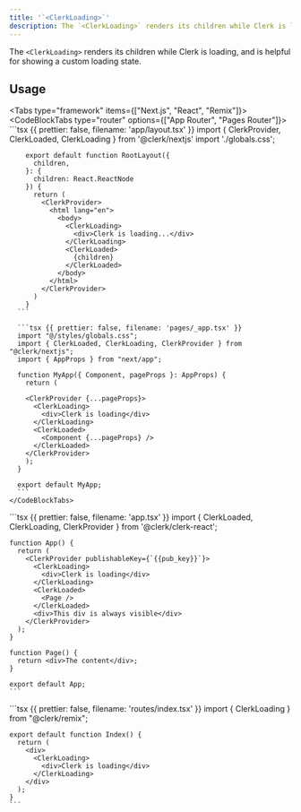 ```yaml
---
title: '`<ClerkLoading>`'
description: The `<ClerkLoading>` renders its children while Clerk is loading, and is helpful for showing a custom loading state.
---
```


The `<ClerkLoading>` renders its children while Clerk is loading, and is helpful for showing a custom loading state.

## Usage

<Tabs type="framework" items={["Next.js", "React", "Remix"]}>
  <Tab>
    <CodeBlockTabs type="router" options={["App Router", "Pages Router"]}>
      ```tsx {{ prettier: false, filename: 'app/layout.tsx' }}
        import { ClerkProvider, ClerkLoaded, ClerkLoading } from '@clerk/nextjs'
        import './globals.css';

        export default function RootLayout({
          children,
        }: {
          children: React.ReactNode
        }) {
          return (
            <ClerkProvider>
              <html lang="en">
                <body>
                  <ClerkLoading>
                    <div>Clerk is loading...</div>
                  </ClerkLoading>
                  <ClerkLoaded>
                    {children}
                  </ClerkLoaded>
                </body>
              </html>
            </ClerkProvider>
          )
        }
      ```

      ```tsx {{ prettier: false, filename: 'pages/_app.tsx' }}
      import "@/styles/globals.css";
      import { ClerkLoaded, ClerkLoading, ClerkProvider } from "@clerk/nextjs";
      import { AppProps } from "next/app";

      function MyApp({ Component, pageProps }: AppProps) {
        return (

        <ClerkProvider {...pageProps}>
          <ClerkLoading>
            <div>Clerk is loading</div>
          </ClerkLoading>
          <ClerkLoaded>
            <Component {...pageProps} />
          </ClerkLoaded>
        </ClerkProvider>
        );
      }

      export default MyApp;
      ```
    </CodeBlockTabs>
  </Tab>

  <Tab>
    ```tsx {{ prettier: false, filename: 'app.tsx' }}
    import { ClerkLoaded, ClerkLoading, ClerkProvider } from '@clerk/clerk-react';

    function App() {
      return (
        <ClerkProvider publishableKey={`{{pub_key}}`}>
          <ClerkLoading>
            <div>Clerk is loading</div>
          </ClerkLoading>
          <ClerkLoaded>
            <Page />
          </ClerkLoaded>
          <div>This div is always visible</div>
        </ClerkProvider>
      );
    }

    function Page() {
      return <div>The content</div>;
    }

    export default App;
    ```
  </Tab>

  <Tab>
    ```tsx {{ prettier: false, filename: 'routes/index.tsx' }}
    import { ClerkLoading } from "@clerk/remix";

    export default function Index() {
      return (
        <div>
          <ClerkLoading>
            <div>Clerk is loading</div>
          </ClerkLoading>
        </div>
      );
    }
    ```
  </Tab>
</Tabs>
